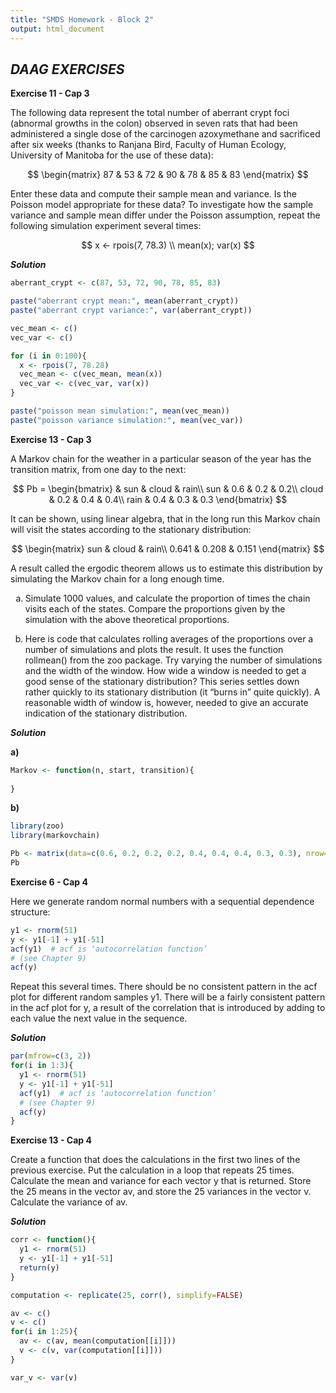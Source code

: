 ```yaml
---
title: "SMDS Homework - Block 2"
output: html_document
---
```


## *__DAAG__ EXERCISES*

__Exercise 11 - Cap 3__

The following data represent the total number of aberrant crypt foci (abnormal growths in the colon) observed in seven rats that had been administered a single dose of the carcinogen azoxymethane and sacrificed after six weeks (thanks to Ranjana Bird, Faculty of Human Ecology, University of Manitoba for the use of these data):

$$ \begin{matrix}
87 & 53 & 72 & 90 & 78 & 85 & 83
\end{matrix} $$
                        
Enter these data and compute their sample mean and variance. Is the Poisson model appropriate for these data? To investigate how the sample variance and sample mean differ under the Poisson assumption, repeat the following simulation experiment several times:

$$
x <- rpois(7, 78.3) \\
mean(x); var(x)
$$


*__Solution__*

```r
aberrant_crypt <- c(87, 53, 72, 90, 78, 85, 83)

paste("aberrant crypt mean:", mean(aberrant_crypt))
paste("aberrant crypt variance:", var(aberrant_crypt))

vec_mean <- c()
vec_var <- c()

for (i in 0:100){
  x <- rpois(7, 78.28)
  vec_mean <- c(vec_mean, mean(x))
  vec_var <- c(vec_var, var(x))
}

paste("poisson mean simulation:", mean(vec_mean))
paste("poisson variance simulation:", mean(vec_var))
```


__Exercise 13 - Cap 3__

A Markov chain for the weather in a particular season of the year has the transition matrix, from one day to the next:

$$ Pb = \begin{bmatrix}
      & sun & cloud & rain\\ 
sun   & 0.6 & 0.2   & 0.2\\ 
cloud & 0.2 & 0.4   & 0.4\\ 
rain  & 0.4 & 0.3   & 0.3
\end{bmatrix} $$

It can be shown, using linear algebra, that in the long run this Markov chain will visit the states according to the stationary distribution:

$$ \begin{matrix}
sun   & cloud & rain\\ 
0.641 & 0.208 & 0.151
\end{matrix} $$

A result called the ergodic theorem allows us to estimate this distribution by simulating the Markov chain for a long enough time.

a) Simulate 1000 values, and calculate the proportion of times the chain visits each of the states. Compare the proportions given by the simulation with the above theoretical proportions.

b) Here is code that calculates rolling averages of the proportions over a number of simulations and plots the result. It uses the function rollmean() from the zoo package. Try varying the number of simulations and the width of the window. How wide a window is needed to get a good sense of the stationary distribution? This series settles down rather quickly to its stationary distribution (it “burns in” quite quickly). A reasonable width of window is, however, needed to give an accurate indication of the stationary distribution.

*__Solution__*

__a)__

```r
Markov <- function(n, start, transition){
  
}
```

__b)__

```r
library(zoo)
library(markovchain)

Pb <- matrix(data=c(0.6, 0.2, 0.2, 0.2, 0.4, 0.4, 0.4, 0.3, 0.3), nrow=3, ncol=3)
Pb
```


__Exercise 6 - Cap 4__

Here we generate random normal numbers with a sequential dependence structure:

```r
y1 <- rnorm(51)
y <- y1[-1] + y1[-51]
acf(y1)  # acf is ‘autocorrelation function’
# (see Chapter 9)
acf(y)
```

Repeat this several times. There should be no consistent pattern in the acf plot for different random samples y1. There will be a fairly consistent pattern in the acf plot for y, a result of the correlation that is introduced by adding to each value the next value in the sequence.

*__Solution__*

```r
par(mfrow=c(3, 2))
for(i in 1:3){
  y1 <- rnorm(51)
  y <- y1[-1] + y1[-51]
  acf(y1)  # acf is ‘autocorrelation function’
  # (see Chapter 9)
  acf(y)
}
```


__Exercise 13 - Cap 4__

Create a function that does the calculations in the first two lines of the previous exercise. Put the calculation in a loop that repeats 25 times. Calculate the mean and variance for each vector y that is returned. Store the 25 means in the vector av, and store the 25 variances in the vector v. Calculate the variance of av.

*__Solution__*

```r
corr <- function(){
  y1 <- rnorm(51)
  y <- y1[-1] + y1[-51]
  return(y)
}

computation <- replicate(25, corr(), simplify=FALSE)

av <- c()
v <- c()
for(i in 1:25){
  av <- c(av, mean(computation[[i]]))
  v <- c(v, var(computation[[i]]))
}

var_v <- var(v)
```

